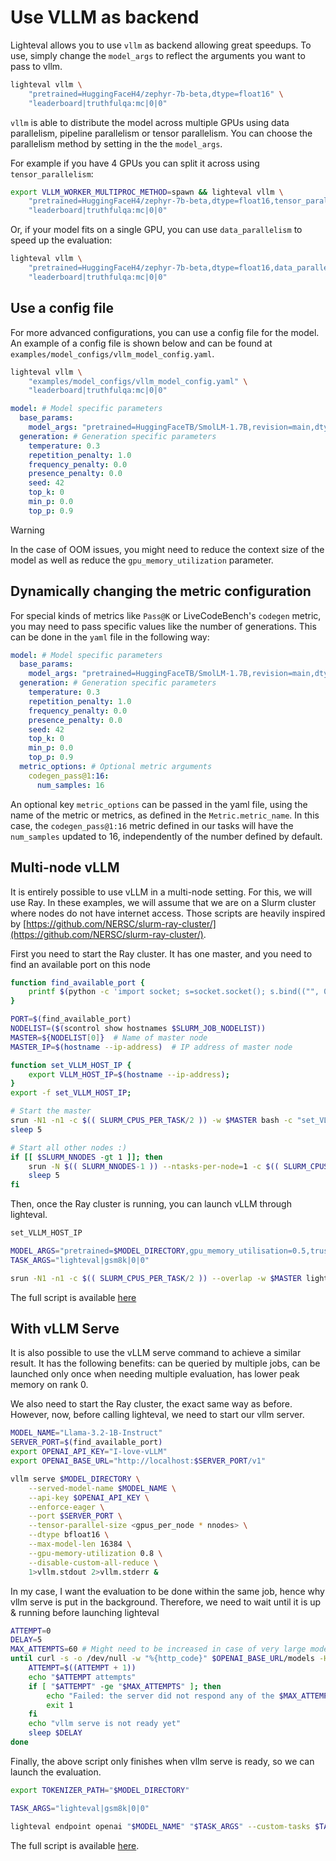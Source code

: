 # Use VLLM as backend

Lighteval allows you to use `vllm` as backend allowing great speedups.
To use, simply change the `model_args` to reflect the arguments you want to pass to vllm.

```bash
lighteval vllm \
    "pretrained=HuggingFaceH4/zephyr-7b-beta,dtype=float16" \
    "leaderboard|truthfulqa:mc|0|0"
```

`vllm` is able to distribute the model across multiple GPUs using data
parallelism, pipeline parallelism or tensor parallelism.
You can choose the parallelism method by setting in the the `model_args`.

For example if you have 4 GPUs you can split it across using `tensor_parallelism`:

```bash
export VLLM_WORKER_MULTIPROC_METHOD=spawn && lighteval vllm \
    "pretrained=HuggingFaceH4/zephyr-7b-beta,dtype=float16,tensor_parallel_size=4" \
    "leaderboard|truthfulqa:mc|0|0"
```

Or, if your model fits on a single GPU, you can use `data_parallelism` to speed up the evaluation:

```bash
lighteval vllm \
    "pretrained=HuggingFaceH4/zephyr-7b-beta,dtype=float16,data_parallel_size=4" \
    "leaderboard|truthfulqa:mc|0|0"
```

## Use a config file

For more advanced configurations, you can use a config file for the model.
An example of a config file is shown below and can be found at `examples/model_configs/vllm_model_config.yaml`.

```bash
lighteval vllm \
    "examples/model_configs/vllm_model_config.yaml" \
    "leaderboard|truthfulqa:mc|0|0"
```

```yaml
model: # Model specific parameters
  base_params:
    model_args: "pretrained=HuggingFaceTB/SmolLM-1.7B,revision=main,dtype=bfloat16" # Model args that you would pass in the command line
  generation: # Generation specific parameters
    temperature: 0.3
    repetition_penalty: 1.0
    frequency_penalty: 0.0
    presence_penalty: 0.0
    seed: 42
    top_k: 0
    min_p: 0.0
    top_p: 0.9
```

> [!WARNING]
> In the case of OOM issues, you might need to reduce the context size of the
> model as well as reduce the `gpu_memory_utilization` parameter.


## Dynamically changing the metric configuration

For special kinds of metrics like `Pass@K` or LiveCodeBench's `codegen` metric, you may need to pass specific values like the number of
generations. This can be done in the `yaml` file in the following way:

```yaml
model: # Model specific parameters
  base_params:
    model_args: "pretrained=HuggingFaceTB/SmolLM-1.7B,revision=main,dtype=bfloat16" # Model args that you would pass in the command line
  generation: # Generation specific parameters
    temperature: 0.3
    repetition_penalty: 1.0
    frequency_penalty: 0.0
    presence_penalty: 0.0
    seed: 42
    top_k: 0
    min_p: 0.0
    top_p: 0.9
  metric_options: # Optional metric arguments
    codegen_pass@1:16:
      num_samples: 16
```

An optional key `metric_options` can be passed in the yaml file,
using the name of the metric or metrics, as defined in the `Metric.metric_name`.
In this case, the `codegen_pass@1:16` metric defined in our tasks will have the `num_samples` updated to 16,
independently of  the number defined by default.


## Multi-node vLLM

It is entirely possible to use vLLM in a multi-node setting. For this, we will use Ray.
In these examples, we will assume that we are on a Slurm cluster where nodes do not have internet access.
Those scripts are heavily inspired by [https://github.com/NERSC/slurm-ray-cluster/](https://github.com/NERSC/slurm-ray-cluster/).

First you need to start the Ray cluster. It has one master, and you need to find an available
port on this node

```bash
function find_available_port {
    printf $(python -c 'import socket; s=socket.socket(); s.bind(("", 0)); print(s.getsockname()[1]); s.close()')
}

PORT=$(find_available_port)
NODELIST=($(scontrol show hostnames $SLURM_JOB_NODELIST))
MASTER=${NODELIST[0]}  # Name of master node
MASTER_IP=$(hostname --ip-address)  # IP address of master node

function set_VLLM_HOST_IP {
    export VLLM_HOST_IP=$(hostname --ip-address);
}
export -f set_VLLM_HOST_IP;

# Start the master
srun -N1 -n1 -c $(( SLURM_CPUS_PER_TASK/2 )) -w $MASTER bash -c "set_VLLM_HOST_IP; ray start --head --port=$PORT --block" &
sleep 5

# Start all other nodes :)
if [[ $SLURM_NNODES -gt 1 ]]; then
    srun -N $(( SLURM_NNODES-1 )) --ntasks-per-node=1 -c $(( SLURM_CPUS_PER_TASK/2 )) -x $MASTER bash -c "set_VLLM_HOST_IP; ray start --address=$MASTER_IP:$PORT --block" &
    sleep 5
fi
```

Then, once the Ray cluster is running, you can launch vLLM through lighteval.

```bash
set_VLLM_HOST_IP

MODEL_ARGS="pretrained=$MODEL_DIRECTORY,gpu_memory_utilisation=0.5,trust_remote_code=False,dtype=bfloat16,max_model_length=16384,tensor_parallel_size=<gpus_per_node * nnodes>"
TASK_ARGS="lighteval|gsm8k|0|0"

srun -N1 -n1 -c $(( SLURM_CPUS_PER_TASK/2 )) --overlap -w $MASTER lighteval vllm "$MODEL_ARGS" "$TASK_ARGS" --custom-tasks $TASK_FILE
```

The full script is available [here](https://github.com/huggingface/lighteval/blob/main/examples/slurm/multi_node_vllm.slurm)

## With vLLM Serve

It is also possible to use the vLLM serve command to achieve a similar result.
It has the following benefits: can be queried by multiple jobs, can be launched only once when needing multiple evaluation,
has lower peak memory on rank 0.

We also need to start the Ray cluster, the exact same way as before. However, now,
before calling lighteval, we need to start our vllm server.

```bash
MODEL_NAME="Llama-3.2-1B-Instruct"
SERVER_PORT=$(find_available_port)
export OPENAI_API_KEY="I-love-vLLM"
export OPENAI_BASE_URL="http://localhost:$SERVER_PORT/v1"

vllm serve $MODEL_DIRECTORY \
    --served-model-name $MODEL_NAME \
    --api-key $OPENAI_API_KEY \
    --enforce-eager \
    --port $SERVER_PORT \
    --tensor-parallel-size <gpus_per_node * nnodes> \
    --dtype bfloat16 \
    --max-model-len 16384 \
    --gpu-memory-utilization 0.8 \
    --disable-custom-all-reduce \
    1>vllm.stdout 2>vllm.stderr &
```

In my case, I want the evaluation to be done within the same job, hence why vllm serve
is put in the background. Therefore, we need to wait until it is up & running before
launching lighteval

```bash
ATTEMPT=0
DELAY=5
MAX_ATTEMPTS=60 # Might need to be increased in case of very large model
until curl -s -o /dev/null -w "%{http_code}" $OPENAI_BASE_URL/models -H "Authorization: Bearer $OPENAI_API_KEY" | grep -E "^2[0-9]{2}$"; do
    ATTEMPT=$((ATTEMPT + 1))
    echo "$ATTEMPT attempts"
    if [ "$ATTEMPT" -ge "$MAX_ATTEMPTS" ]; then
        echo "Failed: the server did not respond any of the $MAX_ATTEMPTS requests."
        exit 1
    fi
    echo "vllm serve is not ready yet"
    sleep $DELAY
done
```

Finally, the above script only finishes when vllm serve is ready, so we can launch
the evaluation.

```bash
export TOKENIZER_PATH="$MODEL_DIRECTORY"

TASK_ARGS="lighteval|gsm8k|0|0"

lighteval endpoint openai "$MODEL_NAME" "$TASK_ARGS" --custom-tasks $TASK_FILE
```

The full script is available [here](https://github.com/huggingface/lighteval/blob/main/examples/slurm/multi_node_vllm_serve.slurm).

